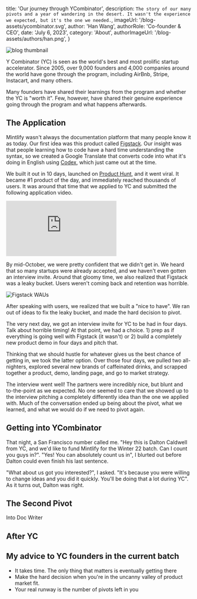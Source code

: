
  title: 'Our journey through YCombinator',
  description:
    `The story of our many pivots and a year of wandering in the desert. It wasn't the experience we expected, but it's the one we needed.`,
  imageUrl: '/blog-assets/ycombinator.svg',
  author: 'Han Wang',
  authorRole: 'Co-founder & CEO',
  date: 'July 6, 2023',
  category: 'About',
  authorImageUrl: '/blog-assets/authors/han.png',
}


<img
  src="/blog-assets/ycombinator.svg"
  alt="blog thumbnail"
  className="w-full rounded-md"
/>

Y Combinator (YC) is seen as the world's best and most prolific startup accelerator. Since 2005, over 9,000 founders and 4,000 companies around the world have gone through the program, including AirBnb, Stripe, Instacart, and many others.

Many founders have shared their learnings from the program and whether the YC is "worth it". Few, however, have shared their genuine experience going through the program and what happens afterwards.

## The Application

Mintlify wasn't always the documentation platform that many people know it as today. Our first idea was this product called [Figstack](https://figstack.com). Our insight was that people learning how to code have a hard time understanding the syntax, so we created a Google Translate that converts code into what it's doing in English using [Codex](https://openai.com/blog/openai-codex), which just came out at the time.

We built it out in 10 days, launched on [Product Hunt](https://www.producthunt.com/products/figstack), and it went viral. It became #1 product of the day, and immediately reached thousands of users. It was around that time that we applied to YC and submitted the following application video.

<iframe className="w-full aspect-video" src="https://www.youtube.com/embed/OAhXFeENW3g" title="YouTube video player" frameborder="0" allow="accelerometer; autoplay; clipboard-write; encrypted-media; gyroscope; picture-in-picture; web-share" allowfullscreen></iframe>

By mid-October, we were pretty confident that we didn't get in. We heard that so many startups were already accepted, and we haven't even gotten an interview invite. Around that gloomy time, we also realized that Figstack was a leaky bucket. Users weren't coming back and retention was horrible.

<img
  src="/blog-assets/figstack-waus.png"
  alt="Figstack WAUs"
  className="w-full rounded-md"
/>

After speaking with users, we realized that we built a "nice to have". We ran out of ideas to fix the leaky bucket, and made the hard decision to pivot.

The very next day, we got an interview invite for YC to be had in four days. Talk about horrible timing! At that point, we had a choice. 1) prep as if everything is going well with Figstack (it wasn't) or 2) build a completely new product demo in four days and pitch that.

Thinking that we should hustle for whatever gives us the best chance of getting in, we took the latter option. Over those four days, we pulled two all-nighters, explored several new brands of caffeinated drinks, and scrapped together a product, demo, landing page, and go to market strategy.

The interview went well! The partners were incredibly nice, but blunt and to-the-point as we expected. No one seemed to care that we showed up to the interview pitching a completely differently idea than the one we applied with. Much of the conversation ended up being about the pivot, what we learned, and what we would do if we need to pivot again.

## Getting into YCombinator

That night, a San Francisco number called me. "Hey this is Dalton Caldwell from YC, and we'd like to fund Mintlify for the Winter 22 batch. Can I count you guys in?". "Yes! You can absolutely count us in", I blurted out before Dalton could even finish his last sentence.

"What about us got you interested?", I asked. "It's because you were willing to change ideas and you did it quickly. You'll be doing that a lot during YC". As it turns out, Dalton was right.

## The Second Pivot

Into Doc Writer


## After YC

## My advice to YC founders in the current batch

- It takes time. The only thing that matters is eventually getting there
- Make the hard decision when you're in the uncanny valley of product market fit.
- Your real runway is the number of pivots left in you